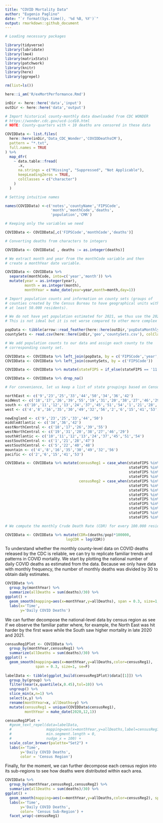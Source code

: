 ```yaml
---
title: "COVID Mortality Data"
author: "Eugenio Paglino"
date: "`r format(Sys.time(), '%d %B, %Y')`"
output: rmarkdown::github_document
---
```


```r

# Loading necessary packages

library(tidyverse)
library(lubridate)
library(lme4)
library(matrixStats)
library(patchwork)
library(knitr)
library(here)
library(ggrepel)

```

```r

rm(list=ls())

here::i_am('R/exMortPerformance.Rmd')

inDir <- here::here('data','input')
outDir <- here::here('data','output')

```

```r

# Import historical county-monthly data downloaded from CDC WONDER
# https://wonder.cdc.gov/ucd-icd10.html
# NOTE: County-quarters with < 10 deaths are censored in these data

COVIDData <- list.files(
  here::here(inDir,'Data_CDC_Wonder','COVIDDeathsCM'),
  pattern = "*.txt",
  full.names = TRUE
) %>%
  map_dfr(
    ~ data.table::fread(
      .x,
      na.strings = c("Missing", "Suppressed", "Not Applicable"),
      keepLeadingZeros = TRUE,
      colClasses = c("character")
    )
  )

# Setting intuitive names

names(COVIDData) <-c('notes','countyName','FIPSCode',
                     'month','monthCode','deaths',
                     'population','CMR')

# Keeping only the variables we need

COVIDData <- COVIDData[,c('FIPSCode','monthCode','deaths')]

# Converting deaths from characters to integers

COVIDData <- COVIDData[ , deaths := as.integer(deaths)]

# We extract month and year from the monthCode variable and then
# create a monthYear date variable.

COVIDData <- COVIDData %>% 
  separate(monthCode, into=c('year','month')) %>%
  mutate(year = as.integer(year),
         month = as.integer(month),
         monthYear = make_date(year=year,month=month,day=1))

```

```r

# Import population counts and information on county sets (groups of 
# counties created by the Census Bureau to have geographical units with
# at least 50.000 residents).

# We do not have yet population estimated for 2021, we thus use the 2020 values.
# This is not ideal but it is not worse compared to other more complex strategies

popData <- tibble(arrow::read_feather(here::here(outDir,'popDataMonthly.feather')))
countySets <- read.csv(here::here(inDir,'geo','countySets.csv'), colClasses = 'character')

```

```r

# We add population counts to our data and assign each county to the 
# corresponding county set.

COVIDData <- COVIDData %>% left_join(popData, by = c('FIPSCode','year','month'))
COVIDData <- COVIDData %>% left_join(countySets, by = c('FIPSCode'))

COVIDData <- COVIDData %>% mutate(stateFIPS = if_else(stateFIPS == '11', '24', stateFIPS)) # Assign DC to Maryland

COVIDData <- COVIDData %>% drop_na()

```

```r

# For convenience, let us keep a list of state groupings based on Census regions

northEast <- c('9','23','25','33','44','50','34','36','42')
midWest <- c('18','17','26','39','55','19','31','20','38','27','46','29')
south <- c('10','11','12','13','24','37','45','51','54','1','21','28','47','5','22','40','48')
west <- c('4','8','16','35','30','49','32','56','2','6','15','41','53')

newEngland <- c('9','23','25','33','44','50')
middleAtlantic <- c('34','36','42')
eastNorthCentral <- c('18','17','26','39','55')
westNorthCentral <- c('19','31','20','38','27','46','29')
southAtlantic <- c('10','11','12','13','24','37','45','51','54')
eastSouthCentral <- c('1','21','28','47')
westSouthCentral <- c('5','22','40','48')
mountain <- c('4','8','16','35','30','49','32','56')
pacific <- c('2','6','15','41','53')

```

```r

COVIDData <- COVIDData %>% mutate(censusReg1 = case_when(stateFIPS %in% northEast ~ 'North East',
                                                         stateFIPS %in% midWest ~ 'Mid West',
                                                         stateFIPS %in% south ~ 'South',
                                                         stateFIPS %in% west ~ 'West'),
                                  censusReg2 = case_when(stateFIPS %in% newEngland ~ 'New England',
                                                         stateFIPS %in% middleAtlantic ~ 'Middle Atlantic',
                                                         stateFIPS %in% eastNorthCentral ~ 'East North Central',
                                                         stateFIPS %in% westNorthCentral ~ 'West North Central',
                                                         stateFIPS %in% southAtlantic ~ 'South Atlantic',
                                                         stateFIPS %in% eastSouthCentral ~ 'East South Central',
                                                         stateFIPS %in% westSouthCentral ~ 'West South Central',
                                                         stateFIPS %in% mountain ~ 'Mountain',
                                                         stateFIPS %in% pacific ~ 'Pacific'))

```

```r

# We compute the monthly Crude Death Rate (CDR) for every 100.000 residents

COVIDData <- COVIDData %>% mutate(CDR=(deaths/pop)*100000,
                            logCDR = log(CDR))

```

To understand whether the monthly county-level data on COVID deaths released by the CDC is reliable, we can try to replicate familiar trends and patterns in COVID mortality. We start by plotting the national number of daily COVID deaths as estimated from the data. Because we only have data with monthly frequency, the number of monthly deaths was divided by 30 to obtain daily estimates.

```r

COVIDData %>%
  group_by(monthYear) %>%
  summarize(allDeaths = sum(deaths)/30) %>%
ggplot() +
  geom_smooth(mapping=aes(x=monthYear,y=allDeaths), span = 0.3, size=1, color='black') +
  labs(x='Time',
       y='Daily COVID Deaths')

```
We can further decompose the national-level data by census region as see if we observe the familiar patter where, for example, the North East was hit harder by the first wave while the South saw higher mortality in late 2020 and 2021.

```r
  
censusReg1Plot <- COVIDData %>%
  group_by(monthYear,censusReg1) %>%
  summarize(allDeaths = sum(deaths)/30) %>%
ggplot() +
  geom_smooth(mapping=aes(x=monthYear,y=allDeaths,color=censusReg1), 
              span = 0.3, size=1, se=F)
  
labelData <- tibble(ggplot_build(censusReg1Plot)$data[[1]]) %>%
  group_by(group) %>%
  filter(near(x,quantile(x,0.45),tol=10)) %>%
  ungroup() %>%
  slice_min(x,n=1) %>%
  select(x,y) %>%
  rename(monthYear=x, allDeaths=y) %>%
  mutate(censusReg1 = unique(COVIDData$censusReg1),
         monthYear = make_date(2020,12,1))

censusReg1Plot +
  #geom_text_repel(data=labelData,
  #                mapping=aes(x=monthYear,y=allDeaths,label=censusReg1),
  #                min.segment.length = 0,
  #                nudge_x = 100) +
  scale_color_brewer(palette="Set2") + 
  labs(x='Time',
       y='Daily COVID Deaths',
       color = 'Census Region') 

```

Finally, for the moment, we can further decompose each census region into its sub-regions to see how deaths were distributed within each area.

```r

COVIDData %>%
  group_by(monthYear,censusReg1,censusReg2) %>%
  summarize(allDeaths = sum(deaths)/30) %>%
ggplot() +
  geom_smooth(mapping=aes(x=monthYear,y=allDeaths,color=censusReg2), span = 0.3, size=1, se=F) +
  labs(x='Time',
       y='Daily COVID Deaths',
       color= 'Census Sub-Region') +
  facet_wrap(~censusReg1)

```
